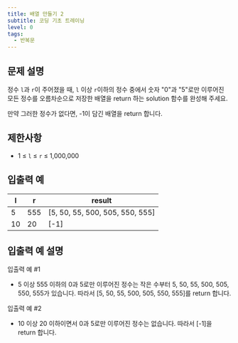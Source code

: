 ```yaml
---
title: 배열 만들기 2
subtitle: 코딩 기초 트레이닝
level: 0
tags:
  - 반복문
---
```


## 문제 설명

정수 `l`과 `r`이 주어졌을 때, `l` 이상 `r`이하의 정수 중에서 숫자 "0"과 "5"로만 이루어진 모든 정수를 오름차순으로 저장한 배열을 return 하는 solution 함수를 완성해 주세요.

만약 그러한 정수가 없다면, -1이 담긴 배열을 return 합니다.

## 제한사항

- 1 ≤ `l` ≤ `r` ≤ 1,000,000

## 입출력 예

| l   | r   | result                            |
| --- | --- | --------------------------------- |
| 5   | 555 | \[5, 50, 55, 500, 505, 550, 555\] |
| 10  | 20  | \[-1\]                            |

## 입출력 예 설명

입출력 예 #1

- 5 이상 555 이하의 0과 5로만 이루어진 정수는 작은 수부터 5, 50, 55, 500, 505, 550, 555가 있습니다. 따라서 \[5, 50, 55, 500, 505, 550, 555\]를 return 합니다.

입출력 예 #2

- 10 이상 20 이하이면서 0과 5로만 이루어진 정수는 없습니다. 따라서 \[-1\]을 return 합니다.
